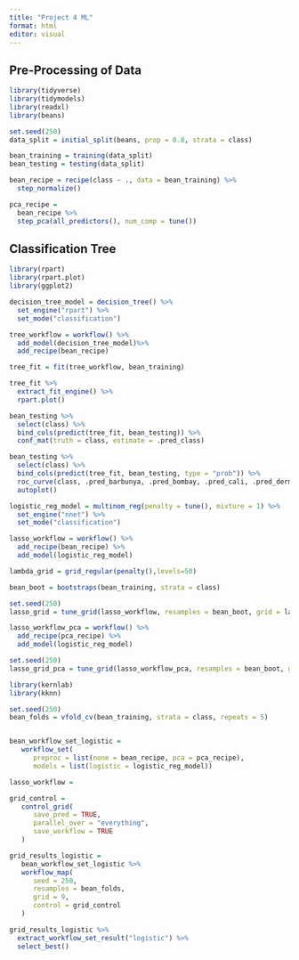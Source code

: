 ```yaml
---
title: "Project 4 ML"
format: html
editor: visual
---
```


## Pre-Processing of Data

```r
library(tidyverse)
library(tidymodels)
library(readxl)
library(beans)

set.seed(250)
data_split = initial_split(beans, prop = 0.8, strata = class)

bean_training = training(data_split)
bean_testing = testing(data_split)

bean_recipe = recipe(class ~ ., data = bean_training) %>% 
  step_normalize()

pca_recipe =
  bean_recipe %>%
  step_pca(all_predictors(), num_comp = tune())
```

## Classification Tree

```r
library(rpart)
library(rpart.plot)
library(ggplot2)

decision_tree_model = decision_tree() %>% 
  set_engine("rpart") %>% 
  set_mode("classification")

tree_workflow = workflow() %>% 
  add_model(decision_tree_model)%>% 
  add_recipe(bean_recipe)

tree_fit = fit(tree_workflow, bean_training)

tree_fit %>% 
  extract_fit_engine() %>% 
  rpart.plot()

bean_testing %>% 
  select(class) %>% 
  bind_cols(predict(tree_fit, bean_testing)) %>% 
  conf_mat(truth = class, estimate = .pred_class)

bean_testing %>% 
  select(class) %>% 
  bind_cols(predict(tree_fit, bean_testing, type = "prob")) %>% 
  roc_curve(class, .pred_barbunya, .pred_bombay, .pred_cali, .pred_dermason, .pred_horoz, .pred_seker, .pred_sira) %>% 
  autoplot()
```

```r
logistic_reg_model = multinom_reg(penalty = tune(), mixture = 1) %>%
  set_engine("nnet") %>% 
  set_mode("classification")

lasso_workflow = workflow() %>% 
  add_recipe(bean_recipe) %>% 
  add_model(logistic_reg_model)

lambda_grid = grid_regular(penalty(),levels=50)

bean_boot = bootstraps(bean_training, strata = class)

set.seed(250)
lasso_grid = tune_grid(lasso_workflow, resamples = bean_boot, grid = lambda_grid)
```

```r
lasso_workflow_pca = workflow() %>% 
  add_recipe(pca_recipe) %>% 
  add_model(logistic_reg_model)

set.seed(250)
lasso_grid_pca = tune_grid(lasso_workflow_pca, resamples = bean_boot, grid = lambda_grid)
```

```r
library(kernlab)
library(kknn)

set.seed(250)
bean_folds = vfold_cv(bean_training, strata = class, repeats = 5)


bean_workflow_set_logistic = 
   workflow_set(
      preproc = list(none = bean_recipe, pca = pca_recipe), 
      models = list(logistic = logistic_reg_model))

lasso_workflow = 

grid_control =
   control_grid(
      save_pred = TRUE,
      parallel_over = "everything",
      save_workflow = TRUE
   )

grid_results_logistic =
   bean_workflow_set_logistic %>%
   workflow_map(
      seed = 250,
      resamples = bean_folds,
      grid = 9,
      control = grid_control
   )

grid_results_logistic %>% 
  extract_workflow_set_result("logistic") %>% 
  select_best()
```


